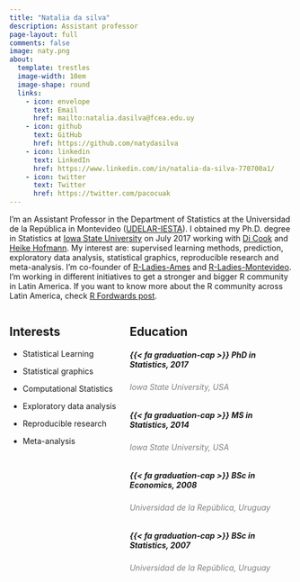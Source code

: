 ```yaml
---
title: "Natalia da silva"
description: Assistant professor
page-layout: full
comments: false
image: naty.png
about:
  template: trestles
  image-width: 10em
  image-shape: round
  links:
    - icon: envelope
      text: Email
      href: mailto:natalia.dasilva@fcea.edu.uy
    - icon: github
      text: GitHub
      href: https://github.com/natydasilva
    - icon: linkedin
      text: LinkedIn
      href: https://www.linkedin.com/in/natalia-da-silva-770700a1/     
    - icon: twitter
      text: Twitter
      href: https://twitter.com/pacocuak
---
```


I'm an Assistant Professor in the Department of Statistics at the Universidad de la República in Montevideo ([UDELAR-IESTA](http://www.iesta.edu.uy)). I obtained my Ph.D. degree in Statistics at [Iowa State University](https://www.iastate.edu) on July 2017 working with [Di Cook](http://www.dicook.org) and [Heike Hofmann](http://hofmann.public.iastate.edu/index.html). My interest are: supervised learning methods, prediction, exploratory data analysis, statistical graphics, reproducible research and meta-analysis. I'm co-founder of [R-Ladies-Ames](https://www.meetup.com/R-Ladies-Ames/) and [R-Ladies-Montevideo](https://www.meetup.com/rladies-montevideo/). I'm working in different initiatives to get a stronger and bigger R community in Latin America. If you want to know more about the R community across Latin America, check [R Fordwards post](http://forwards.github.io/blog/2018/02/05/r-in-latin-america/).

::: columns
::: {.column width="40%"}
## Interests

-   Statistical Learning

-   Statistical graphics

-   Computational Statistics

-   Exploratory data analysis

-   Reproducible research

-   Meta-analysis
:::

::: {.column width="60%"}
## Education



##### {{< fa graduation-cap >}} PhD in Statistics, 2017

###### Iowa State University, USA {style="color: gray"}

##### {{< fa graduation-cap >}} MS in Statistics, 2014

###### Iowa State University, USA {style="color: gray"}

##### {{< fa graduation-cap >}} BSc in Economics, 2008

###### Universidad de la República, Uruguay {style="color: gray"}

##### {{< fa graduation-cap >}} BSc in Statistics, 2007

######  Universidad de la República, Uruguay {style="color: gray"}
:::
:::
